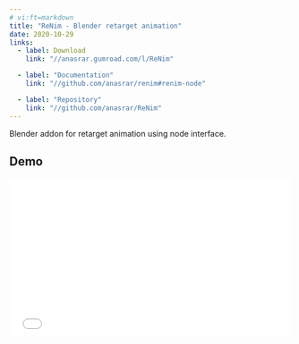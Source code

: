 ```yaml
---
# vi:ft=markdown
title: "ReNim - Blender retarget animation"
date: 2020-10-29
links:
  - label: Download
    link: "//anasrar.gumroad.com/l/ReNim"

  - label: "Documentation"
    link: "//github.com/anasrar/renim#renim-node"

  - label: "Repository"
    link: "//github.com/anasrar/ReNim"
---
```


Blender addon for retarget animation using node interface.

## Demo

<iframe
  src="//www.youtube.com/embed/6wPb53iK8fo"
  title="YouTube video player"
  frameBorder="0"
  allow="accelerometer; autoplay; encrypted-media; gyroscope; picture-in-picture"
  allowFullScreen
  style="width: 100%; aspect-ratio: 16/9"
  loading="lazy"
/>